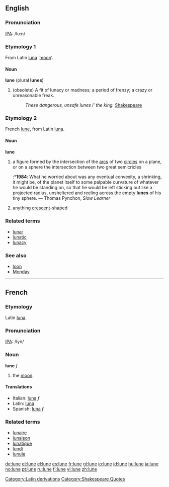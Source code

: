{{see|luñè}}

==English==

===Pronunciation===
[[IPA]]: /lu:n/

===Etymology 1===
From Latin[[Category:Latin derivations]] [[luna]] ‘[[moon]]’.

====Noun====
'''lune''' (plural '''lunes''')

# (obsolete) A fit of lunacy or madness; a period of frenzy; a crazy or unreasonable freak.
#: ''These dangerous, unsafe lunes i' the king.'' [[w:Shakespeare|Shakespeare]][[Category:Shakespeare Quotes]]

===Etymology 2===
French [[lune#French|lune]], from Latin [[luna]].

====Noun====
'''lune'''

# a figure formed by the intersection of the [[arc]]s of two [[circle]]s on a plane, or on a sphere the intersection between two great semicricles
#:*'''1984''': What he worried about was any eventual convexity, a shrinking, it might be, of the planet itself to some palpable curvature of whatever he would be standing on, so that he would be left sticking out like a projected radius, unsheltered and reeling across the empty '''lunes''' of his tiny sphere. — Thomas Pynchon, ''Slow Learner''
# anything [[crescent]]-shaped

===Related terms===
*[[lunar]]
*[[lunatic]]
*[[lunacy]]

===See also===
*[[loon]]
*[[Monday]]


----


==French==
===Etymology===
Latin [[luna]].

===Pronunciation===
[[IPA]]: /lyn/

===Noun===
'''lune''' ''f''

# the [[moon]].

====Translations====
*Italian: [[luna]] ''f''
*Latin: [[luna]]
*Spanish: [[luna]] ''f''

===Related terms===
*[[lunaire]]
*[[lunaison]]
*[[lunatique]]
*[[lundi]]
*[[lunule]]

[[de:lune]]
[[et:lune]]
[[el:lune]]
[[es:lune]]
[[fr:lune]]
[[gl:lune]]
[[io:lune]]
[[id:lune]]
[[hu:lune]]
[[ja:lune]]
[[no:lune]]
[[pt:lune]]
[[ru:lune]]
[[fi:lune]]
[[vi:lune]]
[[zh:lune]]